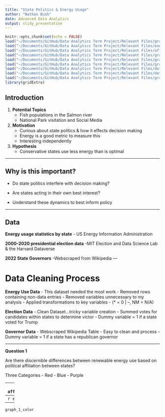 ```yaml
---
title: "State Politics & Energy Usage"
author: "Nathan Bush"
date: Advanced Data Analytics
output: slidy_presentation
---
```


```r
knitr::opts_chunk$set(echo = FALSE)
load("~/Documents/GitHub/Data Analytics Term Project/Relevant Files/graph_1_color.Rdata")
load("~/Documents/GitHub/Data Analytics Term Project/Relevant Files/energy_map.Rdata")
load("~/Documents/GitHub/Data Analytics Term Project/Relevant Files/affiliation_map.Rdata")
load("~/Documents/GitHub/Data Analytics Term Project/Relevant Files/graph_6.Rdata")
load("~/Documents/GitHub/Data Analytics Term Project/Relevant Files/graph_6.0.Rdata")
load("~/Documents/GitHub/Data Analytics Term Project/Relevant Files/graph_6.0.1.Rdata")
load("~/Documents/GitHub/Data Analytics Term Project/Relevant Files/dot_plot.Rdata")
load("~/Documents/GitHub/Data Analytics Term Project/Relevant Files/dot_plot_2.Rdata")
load("~/Documents/GitHub/Data Analytics Term Project/Relevant Files/graph_5.0.Rdata")
library(gridExtra)
```

## Introduction

1. **Potential Topics**
    - Fish populations in the Salmon river 
    - National Park visitation and Social Media
 <br>

2. **Motivation**
    - Curious about state politics & how it effects decision making
    - Energy is a good metric to measure this 
    - Interesting independently 
    <br>
    
3. **Hypothesis**
    - Conservative states use less energy than is optimal
    
    
---

## Why is this important?

  - Do state politics interfere with decision making?
  
    
    
   - Are states acting in their own best interest?
   
  
    
  - Understand these dynamics to best inform policy
    
---

## Data

**Energy usage statistics by state**
       - US Energy Information Administration
        
**2000-2020 presidential election data**
        -MIT Election and Data Science Lab & the Harvard Dataverse 
        
**2022 State Governors** 
        -Webscraped from Wikipedia
---

# Data Cleaning Process

**Energy Use Data**
- This dataset needed the most work
- Removed rows containing non-data entries
- Removed variables unnecessary to my analysis
- Applied transformations to key variables 
    - (* = 0 | --, NM = N/A)

**Election Data**
- Clean Dataset...tricky variable creation
- Summed votes for candidates within states to determine victor
- Dummy variable = 1 if a state voted for Trump

**Governor Data**
- Webscraped Wikipedia Table
- Easy to clean and process
- Dummy variable = 1 if a state has a republican governor

---

**Question 1**

Are there discernible differences between renewable energy use based on political affiliation between states?

Three Categories
- Red
- Blue
- Purple

---
```r
affiliation_map
```
---
```r
energy_map
```
---
```r
graph_1_color
```
